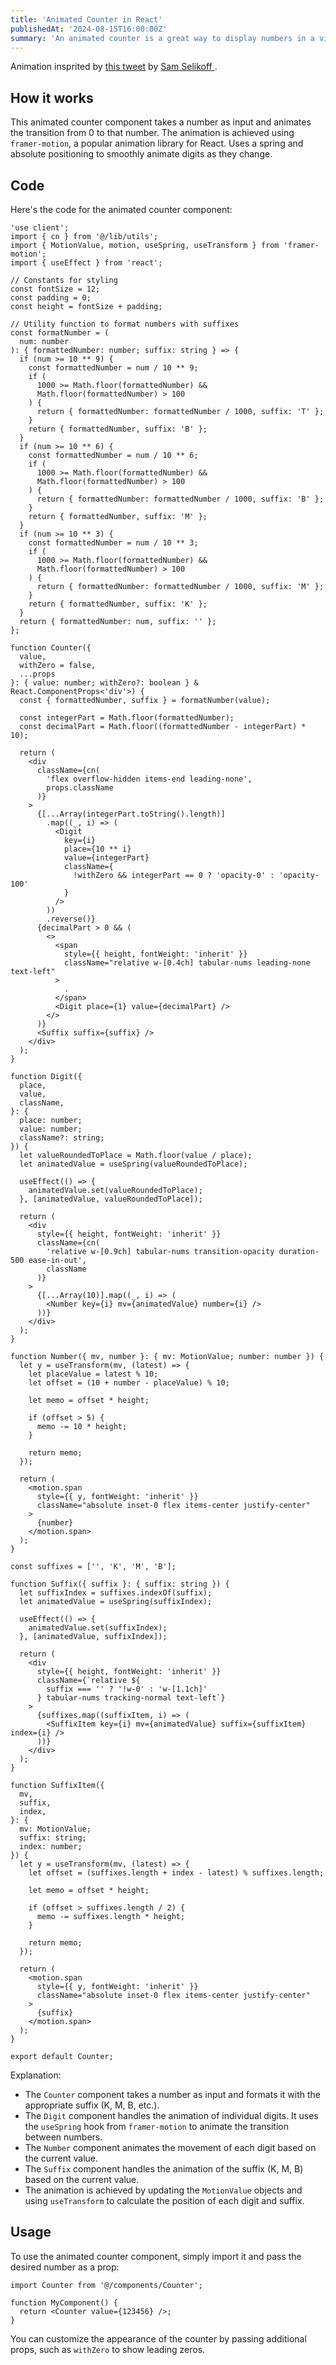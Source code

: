 ---
title: 'Animated Counter in React'
publishedAt: '2024-08-15T16:00:00Z'
summary: 'An animated counter is a great way to display numbers in a visually appealing manner'
---

<StaticTweet id="1815536079073894415" />

Animation insprited by [this tweet](https://x.com/samselikoff/status/1663648894440316933?t=KLRpBHYu7z5jhhNSrpXtcA&s=35) by [Sam Selikoff ](https://x.com/samselikoff).

## How it works

This animated counter component takes a number as input and animates the transition from 0 to that number. The animation is achieved using `framer-motion`, a popular animation library for React. Uses a spring and absolute positioning to smoothly animate digits as they change.

## Code

Here's the code for the animated counter component:

```tsx
'use client';
import { cn } from '@/lib/utils';
import { MotionValue, motion, useSpring, useTransform } from 'framer-motion';
import { useEffect } from 'react';

// Constants for styling
const fontSize = 12;
const padding = 0;
const height = fontSize + padding;

// Utility function to format numbers with suffixes
const formatNumber = (
  num: number
): { formattedNumber: number; suffix: string } => {
  if (num >= 10 ** 9) {
    const formattedNumber = num / 10 ** 9;
    if (
      1000 >= Math.floor(formattedNumber) &&
      Math.floor(formattedNumber) > 100
    ) {
      return { formattedNumber: formattedNumber / 1000, suffix: 'T' };
    }
    return { formattedNumber, suffix: 'B' };
  }
  if (num >= 10 ** 6) {
    const formattedNumber = num / 10 ** 6;
    if (
      1000 >= Math.floor(formattedNumber) &&
      Math.floor(formattedNumber) > 100
    ) {
      return { formattedNumber: formattedNumber / 1000, suffix: 'B' };
    }
    return { formattedNumber, suffix: 'M' };
  }
  if (num >= 10 ** 3) {
    const formattedNumber = num / 10 ** 3;
    if (
      1000 >= Math.floor(formattedNumber) &&
      Math.floor(formattedNumber) > 100
    ) {
      return { formattedNumber: formattedNumber / 1000, suffix: 'M' };
    }
    return { formattedNumber, suffix: 'K' };
  }
  return { formattedNumber: num, suffix: '' };
};

function Counter({
  value,
  withZero = false,
  ...props
}: { value: number; withZero?: boolean } & React.ComponentProps<'div'>) {
  const { formattedNumber, suffix } = formatNumber(value);

  const integerPart = Math.floor(formattedNumber);
  const decimalPart = Math.floor((formattedNumber - integerPart) * 10);

  return (
    <div
      className={cn(
        'flex overflow-hidden items-end leading-none',
        props.className
      )}
    >
      {[...Array(integerPart.toString().length)]
        .map((_, i) => (
          <Digit
            key={i}
            place={10 ** i}
            value={integerPart}
            className={
              !withZero && integerPart == 0 ? 'opacity-0' : 'opacity-100'
            }
          />
        ))
        .reverse()}
      {decimalPart > 0 && (
        <>
          <span
            style={{ height, fontWeight: 'inherit' }}
            className="relative w-[0.4ch] tabular-nums leading-none text-left"
          >
            .
          </span>
          <Digit place={1} value={decimalPart} />
        </>
      )}
      <Suffix suffix={suffix} />
    </div>
  );
}

function Digit({
  place,
  value,
  className,
}: {
  place: number;
  value: number;
  className?: string;
}) {
  let valueRoundedToPlace = Math.floor(value / place);
  let animatedValue = useSpring(valueRoundedToPlace);

  useEffect(() => {
    animatedValue.set(valueRoundedToPlace);
  }, [animatedValue, valueRoundedToPlace]);

  return (
    <div
      style={{ height, fontWeight: 'inherit' }}
      className={cn(
        'relative w-[0.9ch] tabular-nums transition-opacity duration-500 ease-in-out',
        className
      )}
    >
      {[...Array(10)].map((_, i) => (
        <Number key={i} mv={animatedValue} number={i} />
      ))}
    </div>
  );
}

function Number({ mv, number }: { mv: MotionValue; number: number }) {
  let y = useTransform(mv, (latest) => {
    let placeValue = latest % 10;
    let offset = (10 + number - placeValue) % 10;

    let memo = offset * height;

    if (offset > 5) {
      memo -= 10 * height;
    }

    return memo;
  });

  return (
    <motion.span
      style={{ y, fontWeight: 'inherit' }}
      className="absolute inset-0 flex items-center justify-center"
    >
      {number}
    </motion.span>
  );
}

const suffixes = ['', 'K', 'M', 'B'];

function Suffix({ suffix }: { suffix: string }) {
  let suffixIndex = suffixes.indexOf(suffix);
  let animatedValue = useSpring(suffixIndex);

  useEffect(() => {
    animatedValue.set(suffixIndex);
  }, [animatedValue, suffixIndex]);

  return (
    <div
      style={{ height, fontWeight: 'inherit' }}
      className={`relative ${
        suffix === '' ? '!w-0' : 'w-[1.1ch]'
      } tabular-nums tracking-normal text-left`}
    >
      {suffixes.map((suffixItem, i) => (
        <SuffixItem key={i} mv={animatedValue} suffix={suffixItem} index={i} />
      ))}
    </div>
  );
}

function SuffixItem({
  mv,
  suffix,
  index,
}: {
  mv: MotionValue;
  suffix: string;
  index: number;
}) {
  let y = useTransform(mv, (latest) => {
    let offset = (suffixes.length + index - latest) % suffixes.length;

    let memo = offset * height;

    if (offset > suffixes.length / 2) {
      memo -= suffixes.length * height;
    }

    return memo;
  });

  return (
    <motion.span
      style={{ y, fontWeight: 'inherit' }}
      className="absolute inset-0 flex items-center justify-center"
    >
      {suffix}
    </motion.span>
  );
}

export default Counter;
```

Explanation:

- The `Counter` component takes a number as input and formats it with the appropriate suffix (K, M, B, etc.).
- The `Digit` component handles the animation of individual digits. It uses the `useSpring` hook from `framer-motion` to animate the transition between numbers.
- The `Number` component animates the movement of each digit based on the current value.
- The `Suffix` component handles the animation of the suffix (K, M, B) based on the current value.
- The animation is achieved by updating the `MotionValue` objects and using `useTransform` to calculate the position of each digit and suffix.

## Usage

To use the animated counter component, simply import it and pass the desired number as a prop:

```tsx
import Counter from '@/components/Counter';

function MyComponent() {
  return <Counter value={123456} />;
}
```

You can customize the appearance of the counter by passing additional props, such as `withZero` to show leading zeros.
